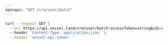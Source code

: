 ```yaml
---
openapi: "GET /crm/user/batch"
---
```


<RequestExample>

```bash Request
curl --request GET \
  --url https://api.vessel.land/crm/user/batch?accessToken=string&ids=eb84649fd7a5145b93c349bde55dd88d,b3b04a80af4190796185c527e7b9933c \
  --header 'Content-Type: application/json' \
  --header 'vessel-api-token: '
```

</RequestExample>
